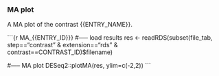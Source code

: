### MA plot

A MA plot of the contrast {{ENTRY_NAME}}.

```{r MA_{{ENTRY_ID}}}
#----- load results
res <- readRDS(subset(file_tab, step=="contrast" & extension=="rds" & contrast==CONTRAST_ID)$filename)

#----- MA plot
DESeq2::plotMA(res, ylim=c(-2,2))
```

